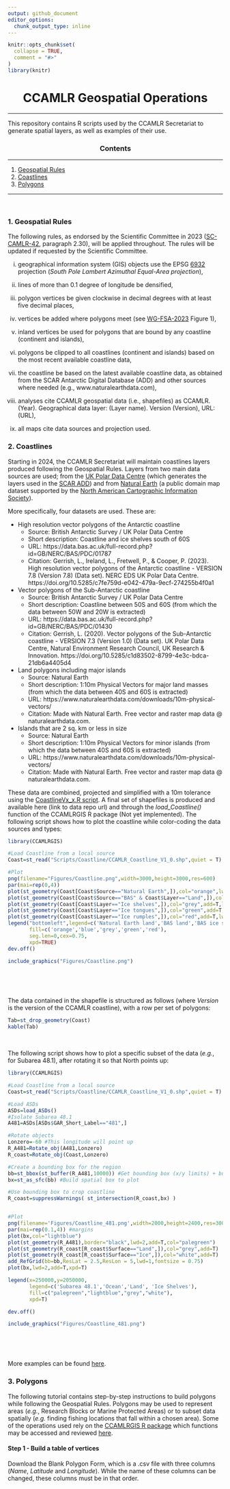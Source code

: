 ```yaml
---
output: github_document
editor_options: 
  chunk_output_type: inline
---
```


<!-- README.md is generated from README.Rmd. Please edit that file -->

```r
knitr::opts_chunk$set(
  collapse = TRUE,
  comment = "#>"
)
library(knitr)
```


<center>
# CCAMLR Geospatial Operations
</center>

------------------------------------------------------------------------

This repository contains R scripts used by the CCAMLR Secretariat to generate spatial layers, as well as examples of their use.

<center>
### Contents
</center>

------------------------------------------------------------------------

1.  [Geospatial Rules](#1-geospatial-rules)
2.  [Coastlines](#2-coastlines)
3.  [Polygons](#3-polygons)

------------------------------------------------------------------------


<br>

### 1. Geospatial Rules

[SC-CAMLR-42]:(https://meetings.ccamlr.org/sc-camlr-42)
[6932]:https://epsg.org/crs_6932/WGS-84-NSIDC-EASE-Grid-2-0-South.html
[WG-FSA-2023]:https://meetings.ccamlr.org/wg-fsa-2023

The following rules, as endorsed by the Scientific Committee in 2023 ([SC-CAMLR-42], paragraph 2.30), will be applied throughout. The rules will be updated if requested by the Scientific Committee.

(i) geographical information system (GIS) objects use the EPSG [6932] projection (*South Pole Lambert Azimuthal Equal-Area projection*),

(ii) lines of more than 0.1 degree of longitude be densified,

(iii) polygon vertices be given clockwise in decimal degrees with at least five decimal places,

(iv) vertices be added where polygons meet (see [WG-FSA-2023] Figure 1),

(v) inland vertices be used for polygons that are bound by any coastline (continent and islands),

(vi) polygons be clipped to all coastlines (continent and islands) based on the most recent available coastline data,

(vii) the coastline be based on the latest available coastline data, as obtained from the SCAR Antarctic Digital Database (ADD) and other sources where needed (e.g., www.naturalearthdata.com),

(viii) analyses cite CCAMLR geospatial data (i.e., shapefiles) as
CCAMLR. (Year). Geographical data layer: (Layer name). Version (Version), URL: (URL),

(ix) all maps cite data sources and projection used.


### 2. Coastlines

[UK Polar Data Centre]:https://www.bas.ac.uk/team/business-teams/information-services/uk-polar-data-centre/
[SCAR ADD]:https://www.scar.org/resources/antarctic-digital-database/
[Natural Earth]:https://www.naturalearthdata.com/
[North American Cartographic Information Society]:https://nacis.org/

Starting in 2024, the CCAMLR Secretariat will maintain coastlines layers produced following the Geospatial Rules. Layers from two main data sources are used; from the [UK Polar Data Centre] (which generates the layers used in the [SCAR ADD]) and from [Natural Earth] (a public domain map dataset supported by the [North American Cartographic Information Society]).

More specifically, four datasets are used. These are:

- High resolution vector polygons of the Antarctic coastline
    - Source: British Antarctic Survey / UK Polar Data Centre
    - Short description: Coastline and ice shelves south of 60S
    - URL: https://data.bas.ac.uk/full-record.php?id=GB/NERC/BAS/PDC/01787
    - Citation: Gerrish, L., Ireland, L., Fretwell, P., & Cooper, P. (2023). High resolution vector polygons of the Antarctic coastline - VERSION 7.8 (Version 7.8) (Data set). NERC EDS UK Polar Data Centre. https://doi.org/10.5285/c7fe759d-e042-479a-9ecf-274255b4f0a1
    
- Vector polygons of the Sub-Antarctic coastline
    - Source: British Antarctic Survey / UK Polar Data Centre
    - Short description: Coastline between 50S and 60S (from which the data between 50W and 20W is extracted)
    - URL: https://data.bas.ac.uk/full-record.php?id=GB/NERC/BAS/PDC/01430
    - Citation: Gerrish, L. (2020). Vector polygons of the Sub-Antarctic coastline - VERSION 7.3 (Version 1.0) (Data set). UK Polar Data Centre, Natural Environment Research Council, UK Research & Innovation. https://doi.org/10.5285/c1d83502-8799-4e3c-bdca-21db6a4405d4 
    
- Land polygons including major islands
    - Source: Natural Earth
    - Short description: 1:10m Physical Vectors for major land masses (from which the data between 40S and 60S is extracted)
    - URL: https://www.naturalearthdata.com/downloads/10m-physical-vectors/
    - Citation: Made with Natural Earth. Free vector and raster map data @ naturalearthdata.com.
    
- Islands that are 2 sq. km or less in size
    - Source: Natural Earth
    - Short description: 1:10m Physical Vectors for minor islands (from which the data between 40S and 60S is extracted)
    - URL: https://www.naturalearthdata.com/downloads/10m-physical-vectors/
    - Citation: Made with Natural Earth. Free vector and raster map data @ naturalearthdata.com.


[CoastlineVx_x.R script]:https://github.com/ccamlr/geospatial_operations/tree/main/Scripts/Coastline

These data are combined, projected and simplified with a 10m tolerance using the [CoastlineVx_x.R script]. A final set of shapefiles is produced and available here (link to data repo url) and through the *load_Coastline()* function of the CCAMLRGIS R package (Not yet implemented). The following script shows how to plot the coastline while color-coding the data sources and types:

```r
library(CCAMLRGIS)

#Load Coastline from a local source
Coast=st_read("Scripts/Coastline/CCAMLR_Coastline_V1_0.shp",quiet = T)

#Plot
png(filename="Figures/Coastline.png",width=3000,height=3000,res=600)
par(mai=rep(0,4))
plot(st_geometry(Coast[Coast$Source=="Natural Earth",]),col="orange",lwd=0.01)
plot(st_geometry(Coast[Coast$Source=="BAS" & Coast$Layer=="Land",]),col="blue",add=T,lwd=0.01)
plot(st_geometry(Coast[Coast$Layer=="Ice shelves",]),col="grey",add=T,lwd=0.01)
plot(st_geometry(Coast[Coast$Layer=="Ice tongues",]),col="green",add=T,lwd=0.01)
plot(st_geometry(Coast[Coast$Layer=="Ice rumples",]),col="red",add=T,lwd=0.01)
legend("bottomleft",legend=c('Natural Earth land','BAS land','BAS ice shelves','BAS ice tongues','BAS ice rumples'),
       fill=c('orange','blue','grey','green','red'),
       seg.len=0,cex=0.75,
       xpd=TRUE)
dev.off()

```


```r
include_graphics("Figures/Coastline.png")
```


<br>

<br>

The data contained in the shapefile is structured as follows (where *Version* is the version of the CCAMLR coastline), with a row per set of polygons:

```r
Tab=st_drop_geometry(Coast)
kable(Tab)
```

<br>

The following script shows how to plot a specific subset of the data (*e.g.*, for Subarea 48.1), after rotating it so that North points up:

```r
library(CCAMLRGIS)

#Load Coastline from a local source
Coast=st_read("Scripts/Coastline/CCAMLR_Coastline_V1_0.shp",quiet = T)

#Load ASDs
ASDs=load_ASDs()
#Isolate Subarea 48.1
A481=ASDs[ASDs$GAR_Short_Label=="481",] 

#Rotate objects
Lonzero=-60 #This longitude will point up
R_A481=Rotate_obj(A481,Lonzero)
R_coast=Rotate_obj(Coast,Lonzero)

#Create a bounding box for the region
bb=st_bbox(st_buffer(R_A481,10000)) #Get bounding box (x/y limits) + buffer
bx=st_as_sfc(bb) #Build spatial box to plot

#Use bounding box to crop coastline
R_coast=suppressWarnings( st_intersection(R_coast,bx) )


#Plot
png(filename='Figures/Coastline_481.png',width=2000,height=2400,res=300)
par(mai=rep(0.1,4)) #margins
plot(bx,col="lightblue")
plot(st_geometry(R_A481),border="black",lwd=2,add=T,col="palegreen")
plot(st_geometry(R_coast[R_coast$Surface=="Land",]),col="grey",add=T)
plot(st_geometry(R_coast[R_coast$Surface=="Ice",]),col="white",add=T)
add_RefGrid(bb=bb,ResLat = 2.5,ResLon = 5,lwd=1,fontsize = 0.75)
plot(bx,lwd=2,add=T,xpd=T)

legend(x=250000,y=2050000,
       legend=c('Subarea 48.1','Ocean','Land', 'Ice Shelves'),
       fill=c("palegreen","lightblue","grey","white"),
       xpd=T)

dev.off()

```


```r
include_graphics("Figures/Coastline_481.png")
```

<br>

<br>


More examples can be found [here](https://github.com/ccamlr/CCAMLRGIS/blob/master/Basemaps/Basemaps.md).


### 3. Polygons

[CCAMLRGIS R package]:https://CRAN.R-project.org/package=CCAMLRGIS

The following tutorial contains step-by-step instructions to build polygons while following the Geospatial Rules. Polygons may be used to represent areas (*e.g.*, Research Blocks or Marine Protected Areas) or to subset data spatially (*e.g.* finding fishing locations that fall within a chosen area). Some of the operations used rely on the [CCAMLRGIS R package] which functions may be accessed and reviewed [here](https://github.com/ccamlr/CCAMLRGIS/tree/master/R).


#### Step 1 - Build a table of vertices

Download the Blank Polygon Form, which is a .csv file with three columns (*Name*, *Latitude* and *Longitude*). While the name of these columns can be changed, these columns must be in that order. 